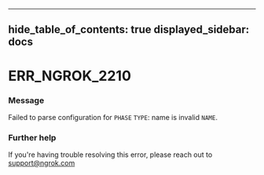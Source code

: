 

---
hide_table_of_contents: true
displayed_sidebar: docs
---


# ERR_NGROK_2210

### Message
Failed to parse configuration for `PHASE` `TYPE`: name is invalid `NAME`.

<ErrorDetails />



### Further help
If you're having trouble resolving this error, please reach out to [support@ngrok.com](mailto:support@ngrok.com?subject=Help%20with%20ERR_NGROK_2210)


